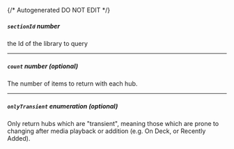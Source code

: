 {/* Autogenerated DO NOT EDIT  */}

##### `sectionId` _number_
the Id of the library to query

---
##### `count` _number (optional)_
The number of items to return with each hub.

---
##### `onlyTransient` _enumeration (optional)_
Only return hubs which are "transient", meaning those which are prone to changing after media playback or addition (e.g. On Deck, or Recently Added).
<Collapsible openLabel={Labels.showProperties} closeLabel={Labels.hideProperties}>
    <QueryParamOnlyTransient/>
</Collapsible>


